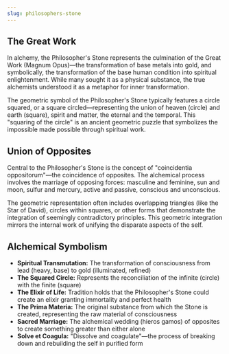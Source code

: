 ```yaml
---
slug: philosophers-stone
---
```


<Section title="The Great Work">

## The Great Work

In alchemy, the Philosopher's Stone represents the culmination of the Great Work (Magnum Opus)—the transformation of base metals into gold, and symbolically, the transformation of the base human condition into spiritual enlightenment. While many sought it as a physical substance, the true alchemists understood it as a metaphor for inner transformation.

The geometric symbol of the Philosopher's Stone typically features a circle squared, or a square circled—representing the union of heaven (circle) and earth (square), spirit and matter, the eternal and the temporal. This "squaring of the circle" is an ancient geometric puzzle that symbolizes the impossible made possible through spiritual work.

</Section>

<Section title="Union of Opposites">

## Union of Opposites

Central to the Philosopher's Stone is the concept of "coincidentia oppositorum"—the coincidence of opposites. The alchemical process involves the marriage of opposing forces: masculine and feminine, sun and moon, sulfur and mercury, active and passive, conscious and unconscious.

The geometric representation often includes overlapping triangles (like the Star of David), circles within squares, or other forms that demonstrate the integration of seemingly contradictory principles. This geometric integration mirrors the internal work of unifying the disparate aspects of the self.

</Section>

<Section title="Alchemical Symbolism">

## Alchemical Symbolism

- **Spiritual Transmutation:** The transformation of consciousness from lead (heavy, base) to gold (illuminated, refined)
- **The Squared Circle:** Represents the reconciliation of the infinite (circle) with the finite (square)
- **The Elixir of Life:** Tradition holds that the Philosopher's Stone could create an elixir granting immortality and perfect health
- **The Prima Materia:** The original substance from which the Stone is created, representing the raw material of consciousness
- **Sacred Marriage:** The alchemical wedding (hieros gamos) of opposites to create something greater than either alone
- **Solve et Coagula:** "Dissolve and coagulate"—the process of breaking down and rebuilding the self in purified form

</Section>
